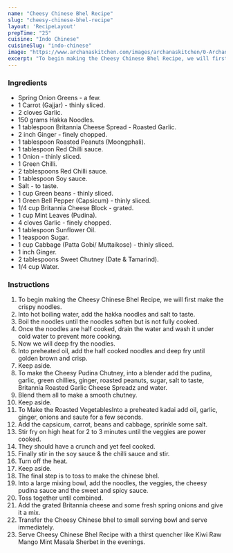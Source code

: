 ---
name: "Cheesy Chinese Bhel Recipe"
slug: "cheesy-chinese-bhel-recipe"
layout: 'RecipeLayout'
prepTime: "25"
cuisine: "Indo Chinese"
cuisineSlug: "indo-chinese"
image: "https://www.archanaskitchen.com/images/archanaskitchen/0-Archanas-Kitchen-Recipes/2019/Cheesy_Chinese_Bhel_Recipe_Video_Britannia_Cheesy_Kitchen_9_1600.jpg"
excerpt: "To begin making the Cheesy Chinese Bhel Recipe, we will first make the crispy noodles"
---

### Ingredients

- Spring Onion Greens - a few.
- 1 Carrot (Gajjar) - thinly sliced.
- 2 cloves Garlic.
- 150 grams Hakka Noodles.
- 1 tablespoon Britannia Cheese Spread - Roasted Garlic.
- 2 inch Ginger - finely chopped.
- 1 tablespoon Roasted Peanuts (Moongphali).
- 1 tablespoon Red Chilli sauce.
- 1 Onion - thinly sliced.
- 1 Green Chilli.
- 2 tablespoons Red Chilli sauce.
- 1 tablespoon Soy sauce.
- Salt - to taste.
- 1 cup Green beans - thinly sliced.
- 1 Green Bell Pepper (Capsicum) - thinly sliced.
- 1/4 cup Britannia Cheese Block - grated.
- 1 cup Mint Leaves (Pudina).
- 4 cloves Garlic - finely chopped.
- 1 tablespoon Sunflower Oil.
- 1 teaspoon Sugar.
- 1 cup Cabbage (Patta Gobi/ Muttaikose) - thinly sliced.
- 1 inch Ginger.
- 2 tablespoons Sweet Chutney (Date & Tamarind).
- 1/4 cup Water.

### Instructions

1. To begin making the Cheesy Chinese Bhel Recipe, we will first make the crispy noodles.
1. Into hot boiling water, add the hakka noodles and salt to taste.
1. Boil the noodles until the noodles soften but is not fully cooked.
1. Once the noodles are half cooked, drain the water and wash it under cold water to prevent more cooking.
1. Now we will deep fry the noodles.
1. Into preheated oil, add the half cooked noodles and deep fry until golden brown and crisp.
1. Keep aside.
1. To make the Cheesy Pudina Chutney, into a blender add the pudina, garlic, green chillies, ginger, roasted peanuts, sugar, salt to taste, Britannia Roasted Garlic Cheese Spreadz and water.
1. Blend them all to make a smooth chutney.
1. Keep aside.
1. To Make the Roasted VegetablesInto a preheated kadai add oil, garlic, ginger, onions and saute for a few seconds.
1. Add the capsicum, carrot, beans and cabbage, sprinkle some salt.
1. Stir fry on high heat for 2 to 3 minutes until the veggies are power cooked.
1. They should have a crunch and yet feel cooked.
1. Finally stir in the soy sauce & the chilli sauce and stir.
1. Turn off the heat.
1. Keep aside.
1. The final step is to toss to make the chinese bhel.
1. Into a large mixing bowl, add the noodles, the veggies, the cheesy pudina sauce and the sweet and spicy sauce.
1. Toss together until combined.
1. Add the grated Britannia cheese and some fresh spring onions and give it a mix.
1. Transfer the Cheesy Chinese bhel to small serving bowl and serve immediately.
1.  Serve Cheesy Chinese Bhel Recipe with a thirst quencher like Kiwi Raw Mango Mint Masala Sherbet in the evenings.
